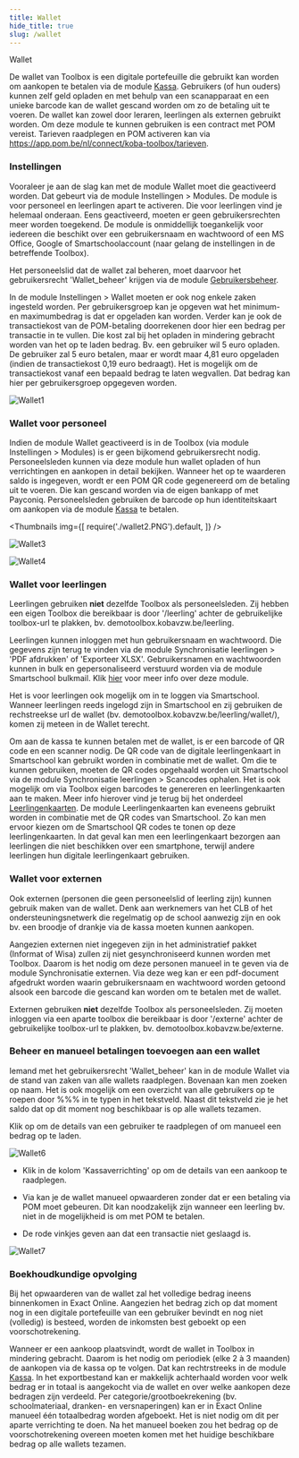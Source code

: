 ```yaml
---
title: Wallet
hide_title: true
slug: /wallet
---
```

<ImageTitle img="wallet.png">Wallet</ImageTitle>

De wallet van Toolbox is een digitale portefeuille die gebruikt kan worden om aankopen te betalen via de module [Kassa](/kassa). Gebruikers (of hun ouders) kunnen zelf geld opladen en met behulp van een scanapparaat en een unieke barcode kan de wallet gescand worden om zo de betaling uit te voeren. De wallet kan zowel door leraren, leerlingen als externen gebruikt worden. Om deze module te kunnen gebruiken is een contract met POM vereist. Tarieven raadplegen en POM activeren kan via https://app.pom.be/nl/connect/koba-toolbox/tarieven. 

### Instellingen

Vooraleer je aan de slag kan met de module Wallet moet die geactiveerd worden. Dat gebeurt via de module Instellingen > Modules. De module is voor personeel en leerlingen apart te activeren. Die voor leerlingen vind je helemaal onderaan. Eens geactiveerd, moeten er geen gebruikersrechten meer worden toegekend. De module is onmiddellijk toegankelijk voor iedereen die beschikt over een gebruikersnaam en wachtwoord of een MS Office, Google of Smartschoolaccount (naar gelang de instellingen in de betreffende Toolbox). 

Het personeelslid dat de wallet zal beheren, moet daarvoor het gebruikersrecht 'Wallet_beheer' krijgen via de module [Gebruikersbeheer](/gebruikersbeheer).

In de module Instellingen > Wallet moeten er ook nog enkele zaken ingesteld worden. Per gebruikersgroep kan je opgeven wat het minimum- en maximumbedrag is dat er opgeladen kan worden. Verder kan je ook de transactiekost van de POM-betaling doorrekenen door hier een bedrag per transactie in te vullen. Die kost zal bij het opladen in mindering gebracht worden van het op te laden bedrag. Bv. een gebruiker wil 5 euro opladen. De gebruiker zal 5 euro betalen, maar er wordt maar 4,81 euro opgeladen (indien de transactiekost 0,19 euro bedraagt). 
Het is mogelijk om de transactiekost vanaf een bepaald bedrag te laten wegvallen. Dat bedrag kan hier per gebruikersgroep opgegeven worden. 

![Wallet1](./wallet1.PNG)

### Wallet voor personeel

Indien de module Wallet geactiveerd is in de Toolbox (via module Instellingen > Modules) is er geen bijkomend gebruikersrecht nodig. Personeelsleden kunnen via deze module hun wallet opladen of hun verrichtingen en aankopen in detail bekijken. Wanneer het op te waarderen saldo is ingegeven, wordt er een POM QR code gegenereerd om de betaling uit te voeren. Die kan gescand worden via de eigen bankapp of met Payconiq. Personeelsleden gebruiken de barcode op hun identiteitskaart om aankopen via de module [Kassa](/kassa) te betalen. 



<Thumbnails img={[
    require('./wallet2.PNG').default, 
]} />

![Wallet3](./wallet3.PNG)

![Wallet4](./wallet4.png)

### Wallet voor leerlingen 

Leerlingen gebruiken **niet** dezelfde Toolbox als personeelsleden. Zij hebben een eigen Toolbox die bereikbaar is door '/leerling' achter de gebruikelijke toolbox-url te plakken, bv. demotoolbox.kobavzw.be/leerling. 

Leerlingen kunnen inloggen met hun gebruikersnaam en wachtwoord. Die gegevens zijn terug te vinden via de module Synchronisatie leerlingen > 'PDF afdrukken' of 'Exporteer XLSX'. Gebruikersnamen en wachtwoorden kunnen in bulk en gepersonaliseerd verstuurd worden via de module Smartschool bulkmail. Klik [hier](/smartschool_bulkmail) voor meer info over deze module.

Het is voor leerlingen ook mogelijk om in te loggen via Smartschool. Wanneer leerlingen reeds ingelogd zijn in Smartschool en zij gebruiken de rechstreekse url de wallet (bv. demotoolbox.kobavzw.be/leerling/wallet/), komen zij meteen in de Wallet terecht.

Om aan de kassa te kunnen betalen met de wallet, is er een barcode of QR code en een scanner nodig. De QR code van de digitale leerlingenkaart in Smartschool kan gebruikt worden in combinatie met de wallet. Om die te kunnen gebruiken, moeten de QR codes opgehaald worden uit Smartschool via de module Synchronisatie leerlingen > Scancodes ophalen. Het is ook mogelijk om via Toolbox eigen barcodes te genereren en leerlingenkaarten aan te maken. Meer info hierover vind je terug bij het onderdeel [Leerlingenkaarten](/leerlingenkaarten). De module Leerlingenkaarten kan eveneens gebruikt worden in combinatie met de QR codes van Smartschool. Zo kan men ervoor kiezen om de Smartschool QR codes te tonen op deze leerlingenkaarten. In dat geval kan men een leerlingenkaart bezorgen aan leerlingen die niet beschikken over een smartphone, terwijl andere leerlingen hun digitale leerlingenkaart gebruiken. 

### Wallet voor externen 

Ook externen (personen die geen personeelslid of leerling zijn) kunnen gebruik maken van de wallet. Denk aan werknemers van het CLB of het ondersteuningsnetwerk die regelmatig op de school aanwezig zijn en ook bv. een broodje of drankje via de kassa moeten kunnen aankopen.

Aangezien externen niet ingegeven zijn in het administratief pakket (Informat of Wisa) zullen zij niet gesynchroniseerd kunnen worden met Toolbox. Daarom is het nodig om deze personen manueel in te geven via de module Synchronisatie externen. Via deze weg kan er een pdf-document afgedrukt worden waarin gebruikersnaam en wachtwoord worden getoond alsook een barcode die gescand kan worden om te betalen met de wallet.  

Externen gebruiken **niet** dezelfde Toolbox als personeelsleden. Zij moeten inloggen via een aparte toolbox die bereikbaar is door '/externe' achter de gebruikelijke toolbox-url te plakken, bv. demotoolbox.kobavzw.be/externe. 

### Beheer en manueel betalingen toevoegen aan een wallet 

Iemand met het gebruikersrecht 'Wallet_beheer' kan in de module Wallet via <LegacyAction img="configure.png" text="Beheer"/> de stand van zaken van alle wallets raadplegen. Bovenaan kan men zoeken op naam. Het is ook mogelijk om een overzicht van alle gebruikers op te roepen door %%% in te typen in het tekstveld. Naast dit tekstveld zie je het saldo dat op dit moment nog beschikbaar is op alle wallets tezamen. 

Klik op <LegacyAction img="detail.png"/> om de details van een gebruiker te raadplegen of om manueel een bedrag op te laden. 

![Wallet6](./wallet6.PNG)

- Klik in de kolom 'Kassaverrichting' op <LegacyAction img="detail.png"/> om de details van een aankoop te raadplegen. 

- Via <LegacyAction img="pluscircle.png" text="Voeg krediet toe"/> kan je de wallet manueel opwaarderen zonder dat er een betaling via POM moet gebeuren. Dit kan noodzakelijk zijn wanneer een leerling bv. niet in de mogelijkheid is om met POM te betalen. 
- De rode vinkjes geven aan dat een transactie niet geslaagd is. 

![Wallet7](./wallet7.png)

### Boekhoudkundige opvolging

Bij het opwaarderen van de wallet zal het volledige bedrag ineens binnenkomen in Exact Online. Aangezien het bedrag zich op dat moment nog in een digitale portefeuille van een gebruiker bevindt en nog niet (volledig) is besteed, worden de inkomsten best geboekt op een voorschotrekening. 

Wanneer er een aankoop plaatsvindt, wordt de wallet in Toolbox in mindering gebracht. Daarom is het nodig om periodiek (elke 2 à 3 maanden) de aankopen via de kassa op te volgen. Dat kan rechtrstreeks in de module [Kassa](/kassa/gebruik_verwerking/verkopen_opvolgen/). In het exportbestand kan er makkelijk achterhaald worden voor welk bedrag er in totaal is aangekocht via de wallet en over welke aankopen deze bedragen zijn verdeeld. Per categorie/grootboekrekening (bv. schoolmateriaal, dranken- en versnaperingen) kan er in Exact Online manueel één totaalbedrag worden afgeboekt. Het is niet nodig om dit per aparte verrichting te doen. Na het manueel boeken zou het bedrag op de voorschotrekening overeen moeten komen met het huidige beschikbare bedrag op alle wallets tezamen.  

